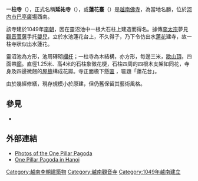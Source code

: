 {{Infobox religious building
| name                  = 一柱寺
| native_name           = 
| image                 = One_Pillar_Pagoda_Hanoi.jpg
| image_size            = 350px
| alt                   = 
| caption               = 一柱寺
|province = [[河內|河內]]
|district =巴亭郡
| map_size              = 
| map_alt               = 
| map_caption           = 
| location              = 
| coordinates           = {{coord|21|02|09.11|N|105|49|59.95|E|type:landmark_source:frwiki|display=inline,title}}
| religious_affiliation = [[佛教|佛教]]
| deity                 = 
| country               = {{越南}}
| functional_status     = 
| website               = 
| founded_by            = 
| year_completed        = 1049年
}}

'''一柱寺'''（{{vie|qn='''Chùa Một Cột'''|hn='''񣘠𠬠榾'''}}），正式名稱'''延祐寺'''（{{vie|qn=Diên Hựu tự|hn=延祐寺}}），或'''蓮花臺'''（{{vie|qn=Liên Hoa Đài|hn=蓮花臺}}）是[[越南|越南]][[佛寺|佛寺]]，為當地名勝，位於[[河内市|河内市]][[巴亭廣場|巴亭廣場]]西南。

該寺建於1049年[[李朝_(越南)|李朝]]，因在靈沼池中一根大石柱上建造而得名。據傳[[李太宗|李太宗]]夢見[[觀音菩薩|觀音菩薩]]手托[[嬰兒|嬰兒]]，立於水池蓮花台上，不久得子，乃下令仿出水[[蓮花|蓮花]]建寺，故一柱寺狀似出水蓮花。

靈沼池為方形，池周磚砌[[欄杆|欄杆]]；一柱寺為木結構，亦方形，每邊三米，[[歇山頂|歇山頂]]，四面帶[[廊|廊]]。直徑1.25米、高4米的石柱象徵花梗，石柱四周的四根木支架如同花，寺身及四邊微翹的[[屋檐|屋檐]]構成花瓣。寺正面檐下懸[[匾|匾]] ，匾題「蓮花台」。

由於幾經修繕，現存規模小於原建，但仍舊保留其藝術風格。

==參見==
*{{Link-en|河內佛寺列表|List of Buddhist temples in Hanoi}}

==外部連結==
{{Commons_category-inline|One Pillar Pagoda}}
* [https://web.archive.org/web/20130412055616/http://havecamerawilltravel.com/pillar-pagoda-hanoi-vietnam Photos of the One Pillar Pagoda]
* [https://web.archive.org/web/20130926171433/http://www.hanoilocalguide.com/one-pillar-pagoda/ One Pillar Pagoda in Hanoi]

{{河内市旅游}}
{{Coord|21|02|09.11|N|105|49|59.95|E|type:landmark_source:frwiki|display=title}}

[[Category:越南李朝建築物|Category:越南李朝建築物]]
[[Category:越南觀音寺|Category:越南觀音寺]]
[[Category:1049年越南建立|Category:1049年越南建立]]